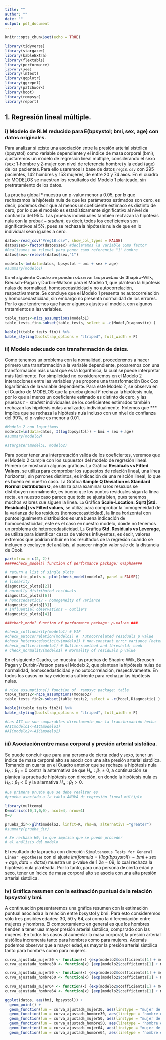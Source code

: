 ```yaml
---
title: ""
author: ""
date: ""
output: pdf_document
---
```


```r
knitr::opts_chunk$set(echo = TRUE)
```


```r
library(tidyverse)
library(stargazer)
library(kableExtra)
library(flextable)
library(performance)
library(see)
library(lmtest)
library(qqplotr)
library(ggrepel)
library(patchwork)
library(boot)
library(rempsyc)
library(report)
```

## 1. Regresión lineal múltiple.


### i) Modelo de RLM reducido para E(bpsystol; bmi, sex, age) con datos originales. 

Para analizar si existe una asociación entre la presión arterial sistólica (bpsystol) como variable dependiente y el índice de masa corporal (bmi), ajustaremos un modelo de regresión lineal múltiple, considerando el sexo (sex: 1-hombre y 2-mujer con nivel de referencia hombre) y la edad (age) de los pacientes. Para ello usaremos la base de datos ``reg1B.csv`` con 295 pacientes, 142 hombres y 153 mujeres, de entre 20 y 74 años. En el cuadro de MODELOS se muestran los resultados del Modelo 1 planteado, sin pretratamiento de los datos. 

La prueba global $F$ muestra un p-value menor a 0.05, por lo que rechazamos la hipótesis nula de que los parámetros estimados son cero, es decir, podemos decir que al menos un coeficiente estimado es distinto de cero, por lo que el modelo es estadísticamente significativo al nivel de confianza del 95%. Las pruebas individuales también rechazan la hipótesis nula con la preba $t-student$, es decir, todos los coeficientes son significativos al 5%, pues se rechaza la hipótesis nula de que en lo individual sean iguales a cero. 



```r
datos<-read_csv("Preg1B.csv", show_col_types = FALSE)
datos$sex<-factor(datos$sex) #declaramos la variable como factor
#Realizamos un relevel para poner como referencia "1" hombre
datos$sex<-relevel(datos$sex,"1")
```


```r
modelo1<-lm(data=datos, bpsystol ~ bmi + sex + age)
#summary(modelo1)
```






En el siguiente Cuadro se pueden observar las pruebas de Shapiro-Wilk, Breusch-Pagan y Durbin-Watson para el Modelo 1, que plantean la hipótesis nulas de normalidad, homoscedasticidad y no autocorrelación, respectivamente. Se concluye que el Modelo 1 presenta no autocorrelación y homoscedasticidad, sin embargo no presenta normalidad de los errores. Por lo que tendremos que hacer algunos ajustes al modelo, con algunos tratamientos a las variables. 


```r
table_tests<-nice_assumptions(modelo1)
table_tests_fin<-subset(table_tests, select = -c(Model,Diagnostic) )

kable(t(table_tests_fin)) %>%
kable_styling(bootstrap_options = "striped", full_width = F)
```




### ii) Modelo adecuado con transformación de datos.




Como tenemos un problema con la normalidad, procederemos a hacer primero una transformación a la variable dependiente, probaremos con una transformación más usual que es la logarítmica, la cual se puede interpretar más fácilmente.  Por simplicidad no consideraremos en el Modelo 2 interacciones entre las variables y se propone una transformación Box Cox logarítimica de la variable dependiente. Para este Modelo 2, se observa en el Cuadro de MODELOS que la prueba global $F$ rechaza la hipótesis nula, por lo que al menos un coeficiente estimado es distinto de cero, y las pruebas $t-student$ individuales de los coeficientes estimados también rechazan las hipótesis nulas analizados individualmente. Notemos que *** implica que se rechaza la hipótesis nula incluso con un nivel de confianza del 99%, el p-value es menor a 0.01.   



```r
#Modelo 2 con logaritmos
modelo2=lm(data=datos, I(log(bpsystol)) ~ bmi + sex + age)
#summary(modelo2)
```




```r
#stargazer(modelo1, modelo2)
```


\begin{table}[!htbp] \centering 
  \caption{MODELOS} 
  \label{} 
\footnotesize
\begin{tabular}{@{\extracolsep{5pt}}lcc} 
\\[-1.8ex]\hline 
\hline \\[-1.8ex] 
 & \multicolumn{2}{c}{\textit{Dependent variable:}} \\ 
\cline{2-3} 
\\[-1.8ex] & bpsystol & I(log(bpsystol)) \\ 
\\[-1.8ex] & (1) & (2)\\ 
\hline \\[-1.8ex] 
 bmi & 1.208$^{***}$ & 0.009$^{***}$ \\ 
  & (0.202) & (0.002) \\ 
  & & \\ 
 sex2 & $-$5.664$^{***}$ & $-$0.049$^{***}$ \\ 
  & (1.964) & (0.015) \\ 
  & & \\ 
 age & 0.484$^{***}$ & 0.004$^{***}$ \\ 
  & (0.059) & (0.0004) \\ 
  & & \\ 
 Constant & 78.496$^{***}$ & 4.461$^{***}$ \\ 
  & (5.510) & (0.042) \\ 
  & & \\ 
\hline \\[-1.8ex] 
Observations & 295 & 295 \\ 
R$^{2}$ & 0.310 & 0.321 \\ 
Adjusted R$^{2}$ & 0.302 & 0.314 \\ 
Residual Std. Error (df = 291) & 16.784 & 0.127 \\ 
F Statistic (df = 3; 291) & 43.497$^{***}$ & 45.922$^{***}$ \\ 
AIC:  & $2507.213$ & $-376.2099$ \\ 
\hline 
\hline \\[-1.8ex] 
\textit{Note:}  & \multicolumn{2}{r}{$^{*}$p$<$0.1; $^{**}$p$<$0.05; $^{***}$p$<$0.01} \\ 
\end{tabular} 
\end{table} 





Para poder tener una interpretación válida de los coeficientes, veremos que el Modelo 2 cumple con los supuestos del modelo de regresión lineal. Primero se mostrarán algunas gráficas. La Gráfica **Residuals vs Fitted Values**, se utiliza para comprobar los supuestos de relación lineal, una línea horizontal, sin patrones distintos, es indicación de una relación lineal, lo que es bueno en nuestro caso. La Gráfica **Sample Q Deviation vs Standard Normal Distribution Q**, se utiliza para examinar si los residuos se distribuyen normalmente, es bueno que los puntos residuales sigan la línea recta, en nuestro caso parece que todo se ajusta bien, pues tenemos muchos valores que siguen la linea. La Gráfica **Scale-Location: Sqrt(|Std. Residuals|) vs Fitted values**, se utiliza para comprobar la homogeneidad de la varianza de los residuos (homoscedasticidad), la línea horizontal con puntos igualmente distribuidos es una buena indicación de homocedasticidad, este es el caso en nuestro modelo, donde no tenemos un problema de heterocedasticidad. La Gráfica **Std. Residuals vs Leverage**, se utiliza para identificar casos de valores influyentes, es decir, valores extremos que podrían influir en los resultados de la regresión cuando se incluyen o excluyen del análisis, al parecer ningún valor sale de la distancia de Cook.  






```r
par(mfrow = c(2, 2))
#####check_model() function of performance package: Graphs####

# return a list of single plots
diagnostic_plots <- plot(check_model(modelo2, panel = FALSE))
# linearity
diagnostic_plots[[2]]
# normally distributed residuals
diagnostic_plots[[6]]
# homoscedasticiy - homogeneity of variance
diagnostic_plots[[3]]
# influential observations - outliers
diagnostic_plots[[4]]


```






```r
###check_model function of performance package: p-values ###

#check_collinearity(modelo1) # VIF
#check_autocorrelation(modelo1) #  Autocorrelated residuals p value
#check_heteroscedasticity(modelo1) # non-constant error variance (heteroscedasticity): p value
#check_outliers(modelo1) # Outliers method and threshold: cook
# check_normality(modelo1) # Normality of residuals p value
```





En el siguiente Cuadro, se muestra las pruebas de Shapiro-Wilk, Breusch-Pagan y Durbin-Watson para el Modelo 2, que plantean la hipótesis nulas de normalidad, homoscedasticidad y no autocorrelación, respectivamente. En todos los casos no hay evidencia suficiente para rechazar las hipótesis nulas. 


```r
# nice_assumptions() function of  rempsyc package: table
table_tests2<-nice_assumptions(modelo2)
table_tests_fin2<-subset(table_tests2, select = -c(Model,Diagnostic) )

kable(t(table_tests_fin2)) %>%
kable_styling(bootstrap_options = "striped", full_width = F)
```




```r
#Las AIC no son comparables directamente por la transformación hecha
#AICmodelo1<-AIC(modelo1)
#AICmodelo2<-AIC(modelo2)

```





### iii) Asociación entre masa corporal y presión arterial sistólica.


Se puede concluir que para una persona de cierta edad y sexo, tener un índice de masa corporal alto se asocia con una alta presión arterial sistólica. Tomando en cuanta en el Cuadro anterior que se rechaza la hipótesis nula $H_0:\beta_1=0$ contra la anternativa de que $H_a: \beta_1 \neq0$, a continuación se plantea la prueba de hipótesis con dirección, en donde la hipótesis nula es $H_0: \beta_1<0$ y la alternativa $H_a: \beta_1>0$. 


```r
#La primera prueba que se debe realizar es 
#prueba asociada a la tabla ANOVA de regresión lineal múltiple

library(multcomp)
K=matrix(c(0,1,0,0), ncol=4, nrow=1)
m=0

prueba_dir<-glht(modelo2, linfct=K, rhs=m, alternative ="greater")
#summary(prueba_dir)

# Se rechaza H0, lo que implica que se puede proceder
# al análisis del modelo
```


El resultado de la prueba con dirección  ``Simultaneous Tests for General Linear Hypotheses`` con el ajuste $lm(formula = I(log(bpsystol)) \sim bmi + sex + age, data = datos)$ muestra un p-value de $1.2e-09$, lo cual rechaza la hipótesis nula planteada. Por lo tanto, para una persona de cierta edad y sexo, tener un índice de masa corporal alto se asocia con una alta presión arterial sistólica.   


### iv) Gráfica resumen con la estimación puntual de la relación bpsystol y bmi. 


A continuación presentaremos una gráfica resumen con la estimación puntual asociada a la relación entre bpsystol y bmi. Para esto consideremos sólo tres posibles edades: 30, 50 y 64, así como la diferenciación entre mujeres y hombres. El comportamiento en general es que los hombres tienden a tener una mayor presión arterial sistólica, comparado con las mujeres. En todos los casos al aumentar la masa corporal, la presión arterial sistólica incrementa tanto para hombres como para mujeres. Además podemos observar que a mayor edad, es mayor la presión arterial sistólica tanto para hombres como para mujeres. 


```r
curva_ajustada_mujer30 <- function(x) {exp(modelo2$coefficients[1] + modelo2$coefficients[2]*x + modelo2$coefficients[3] + modelo2$coefficients[4]*30)}
curva_ajustada_hombre30 <- function(x) {exp(modelo2$coefficients[1] + modelo2$coefficients[2]*x  + modelo2$coefficients[4]*30)}

curva_ajustada_mujer50 <- function(x) {exp(modelo2$coefficients[1] + modelo2$coefficients[2]*x + modelo2$coefficients[3] + modelo2$coefficients[4]*50)}
curva_ajustada_hombre50 <- function(x) {exp(modelo2$coefficients[1] + modelo2$coefficients[2]*x  + modelo2$coefficients[4]*50)}

curva_ajustada_mujer64 <- function(x) {exp(modelo2$coefficients[1] + modelo2$coefficients[2]*x + modelo2$coefficients[3] + modelo2$coefficients[4]*64)}
curva_ajustada_hombre64 <- function(x) {exp(modelo2$coefficients[1] + modelo2$coefficients[2]*x  + modelo2$coefficients[4]*64)}

```



```r
ggplot(datos, aes(bmi, bpsystol)) +
  geom_point() +
  geom_function(fun = curva_ajustada_mujer30, aes(linetype = "mujer de 30") ,col="skyblue", lwd = 1) +
  geom_function(fun = curva_ajustada_hombre30, aes(linetype = "hombre de 30") ,col="green") +
  geom_function(fun = curva_ajustada_mujer50, aes(linetype = "mujer de 50") ,col="darkblue", lwd = 0.8) +
  geom_function(fun = curva_ajustada_hombre50, aes(linetype = "hombre de 50") ,col="darkgreen") +
  geom_function(fun = curva_ajustada_mujer64, aes(linetype = "mujer de 64") ,col="red") +
  geom_function(fun = curva_ajustada_hombre64, aes(linetype = "hombre de 64") ,col="magenta") + theme_bw()
```











